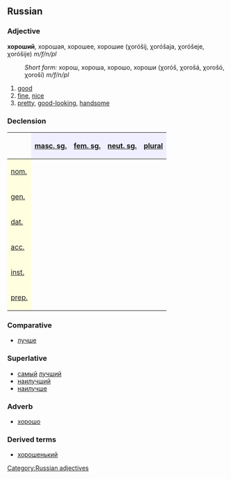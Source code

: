 ==Russian==
[[Category:Russian adjectives]]
===Adjective===
'''хороший''', хорошая, хорошее, хорошие (χoróšij, χoróšaja, χoróšeje, χoróšije) ''m/f/n/pl''
:''Short form:'' хорош, хороша, хорошо, хороши (χoróš, χorošá, χorošó, χoroší) ''m/f/n/pl''

#[[good]]
#[[fine]], [[nice]]
#[[pretty]], [[good-looking]], [[handsome]]

===Declension===
{| border="1" cellpadding="4" cellspacing="0"
!
! style="background-color: #EFEFFF" align="center"|[[masculine|masc. sg.]]
! style="background-color: #EFEFFF" align="center"|[[feminine|fem. sg.]]
! style="background-color: #EFEFFF" align="center"|[[neuter|neut. sg.]]
! style="background-color: #EFEFFF" align="center"|[[plural]]
|-
! style="background-color: #FFFFE0" align="left"|[[nominative case|nom.]]
| align="center"|{{RUchar|хоро́ший}}
| align="center"|{{RUchar|хоро́шая}}
| align="center"|{{RUchar|хоро́шее}}
| align="center"|{{RUchar|хоро́шие}}
|-
! style="background-color: #FFFFE0" align="left"|[[genitive case|gen.]]
| align="center"|{{RUchar|хоро́шего}}
| align="center"|{{RUchar|хоро́шей}}
| align="center"|{{RUchar|хоро́шего}}
| align="center"|{{RUchar|хоро́ших}}
|-
! style="background-color: #FFFFE0" align="left"|[[dative case|dat.]]
| align="center"|{{RUchar|хоро́шему}}
| align="center"|{{RUchar|хоро́шей}}
| align="center"|{{RUchar|хоро́шему}}
| align="center"|{{RUchar|хоро́шим}}
|-
! style="background-color: #FFFFE0" align="left"|[[accusative case|acc.]]
| align="center"|{{RUchar|хоро́ший,</br>хоро́шего}}
| align="center"|{{RUchar|хоро́шую}}
| align="center"|{{RUchar|хоро́шее}}
| align="center"|{{RUchar|хоро́шие,</br>хоро́ших}}
|-
! style="background-color: #FFFFE0" align="left"|[[instrumental case|inst.]]
| align="center"|{{RUchar|хоро́шим}}
| align="center"|{{RUchar|хоро́шей,</br>хоро́шею}}
| align="center"|{{RUchar|хоро́шим}}
| align="center"|{{RUchar|хоро́шими}}
|-
! style="background-color: #FFFFE0" align="left"|[[prepositional case|prep.]]
| align="center"|{{RUchar|о хоро́шем}}
| align="center"|{{RUchar|о хоро́шей}}
| align="center"|{{RUchar|о хоро́шем}}
| align="center"|{{RUchar|о хоро́ших}}
|}

===Comparative===
*[[лучше]]

===Superlative===
*[[самый]] [[лучший]]
*[[наилучший]]
*[[наилучше]]

===Adverb===
*[[хорошо]]

===Derived terms===
*[[хорошенький]]